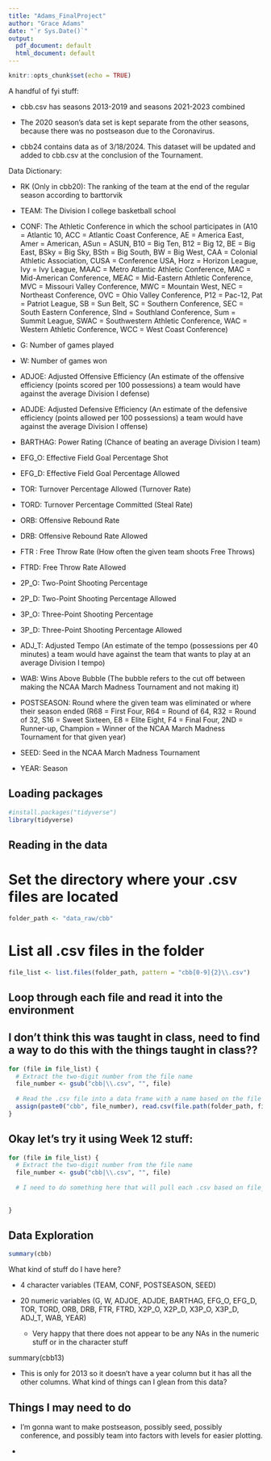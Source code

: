 ```yaml
---
title: "Adams_FinalProject"
author: "Grace Adams"
date: "`r Sys.Date()`"
output:
  pdf_document: default
  html_document: default
---
```


```r
knitr::opts_chunk$set(echo = TRUE)
```

A handful of fyi stuff: 

- cbb.csv has seasons 2013-2019 and seasons 2021-2023 combined

- The 2020 season's data set is kept separate from the other seasons, because there was no postseason due to the Coronavirus.

- cbb24 contains data as of 3/18/2024. This dataset will be updated and added to cbb.csv at the conclusion of the Tournament.

Data Dictionary: 

- RK (Only in cbb20): The ranking of the team at the end of the regular season according to barttorvik

- TEAM: The Division I college basketball school

- CONF: The Athletic Conference in which the school participates in (A10 = Atlantic 10, ACC = Atlantic Coast Conference, AE = America East, Amer = American, ASun = ASUN, B10 = Big Ten, B12 = Big 12, BE = Big East, BSky = Big Sky, BSth = Big South, BW = Big West, CAA = Colonial Athletic Association, CUSA = Conference USA, Horz = Horizon League, Ivy = Ivy League, MAAC = Metro Atlantic Athletic Conference, MAC = Mid-American Conference, MEAC = Mid-Eastern Athletic Conference, MVC = Missouri Valley Conference, MWC = Mountain West, NEC = Northeast Conference, OVC = Ohio Valley Conference, P12 = Pac-12, Pat = Patriot League, SB = Sun Belt, SC = Southern Conference, SEC = South Eastern Conference, Slnd = Southland Conference, Sum = Summit League, SWAC = Southwestern Athletic Conference, WAC = Western Athletic Conference, WCC = West Coast Conference)

- G: Number of games played

- W: Number of games won

- ADJOE: Adjusted Offensive Efficiency (An estimate of the offensive efficiency (points scored per 100 possessions) a team would have against the average Division I defense)

- ADJDE: Adjusted Defensive Efficiency (An estimate of the defensive efficiency (points allowed per 100 possessions) a team would have against the average Division I offense)

- BARTHAG: Power Rating (Chance of beating an average Division I team)

- EFG_O: Effective Field Goal Percentage Shot

- EFG_D: Effective Field Goal Percentage Allowed

- TOR: Turnover Percentage Allowed (Turnover Rate)

- TORD: Turnover Percentage Committed (Steal Rate)

- ORB: Offensive Rebound Rate

- DRB: Offensive Rebound Rate Allowed

- FTR : Free Throw Rate (How often the given team shoots Free Throws)

- FTRD: Free Throw Rate Allowed

- 2P_O: Two-Point Shooting Percentage

- 2P_D: Two-Point Shooting Percentage Allowed

- 3P_O: Three-Point Shooting Percentage

- 3P_D: Three-Point Shooting Percentage Allowed

- ADJ_T: Adjusted Tempo (An estimate of the tempo (possessions per 40 minutes) a team would have against the team that wants to play at an average Division I tempo)

- WAB: Wins Above Bubble (The bubble refers to the cut off between making the NCAA March Madness Tournament and not making it)

- POSTSEASON: Round where the given team was eliminated or where their season ended (R68 = First Four, R64 = Round of 64, R32 = Round of 32, S16 = Sweet Sixteen, E8 = Elite Eight, F4 = Final Four, 2ND = Runner-up, Champion = Winner of the NCAA March Madness Tournament for that given year)

- SEED: Seed in the NCAA March Madness Tournament

- YEAR: Season



## Loading packages

```r
#install.packages("tidyverse")
library(tidyverse)
```


## Reading in the data


# Set the directory where your .csv files are located
```r
folder_path <- "data_raw/cbb"
```

# List all .csv files in the folder
```r
file_list <- list.files(folder_path, pattern = "cbb[0-9]{2}\\.csv")
```


## Loop through each file and read it into the environment
## I don't think this was taught in class, need to find a way to do this with the things taught in class??
```r
for (file in file_list) {
  # Extract the two-digit number from the file name
  file_number <- gsub("cbb|\\.csv", "", file)
  
  # Read the .csv file into a data frame with a name based on the file number
  assign(paste0("cbb", file_number), read.csv(file.path(folder_path, file)))
}
```

## Okay let's try it using Week 12 stuff:
```r
for (file in file_list) {
  # Extract the two-digit number from the file name
  file_number <- gsub("cbb|\\.csv", "", file)
  
  # I need to do something here that will pull each .csv based on file_number and then assign each value of file_number to a new data frame named "cbb*file_number*" 
  
  
}

```


## Data Exploration
```r
summary(cbb)
```

What kind of stuff do I have here?

- 4 character variables (TEAM, CONF, POSTSEASON, SEED)

- 20 numeric variables (G, W, ADJOE, ADJDE, BARTHAG, EFG_O, EFG_D, TOR, TORD, ORB, DRB, FTR, FTRD, X2P_O, X2P_D, X3P_O, X3P_D, ADJ_T, WAB, YEAR)

  - Very happy that there does not appear to be any NAs in the numeric stuff or in the character stuff 

summary(cbb13)

- This is only for 2013 so it doesn't have a year column but it has all the other columns. What kind of things can I glean from this data?


## Things I may need to do

- I'm gonna want to make postseason, possibly seed, possibly conference, and possibly team into factors with levels for easier plotting. 

- 


